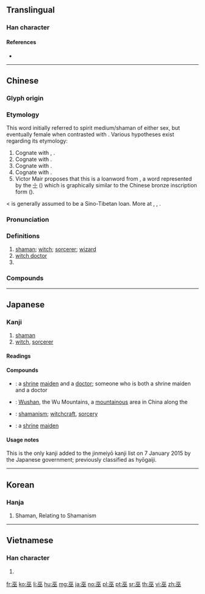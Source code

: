 ==Translingual==

===Han character===
{{Han char|rn=48|rad=工|as=04|sn=7|four=10108|canj=MOO|ids=⿻工从}}

====References====
* {{Han ref|kx=0325.190|dkj=08728|dj=0629.070|hdz=10412.080|uh=5DEB|ud=24043|bh=A7C5|bd=42949}}

----

==Chinese==
{{zh-forms}}

===Glyph origin===
{{Han etym}}

===Etymology===
This word initially referred to spirit medium/shaman of either sex, but eventually female when contrasted with {{och-l|覡|male shaman}}. Various hypotheses exist regarding its etymology:
# Cognate with {{cog|bo|འབའ་པོ||magician, sorcerer}}, {{m|bo|འབའ་མོ||sorcereress}}.
# Cognate with {{och-l|誣|to deceive}}.
# Cognate with {{och-l|舞|to dance}}.
# Cognate with {{och-l|母|female}}.
# Victor Mair proposes that this is a loanword from {{cog|peo|𐎶𐎦𐎢𐏁|tr=maguš}}, a word represented by the [[☩]] ({{w|cross potent}}) which is graphically similar to the Chinese bronze inscription form ({{zh-ref|Mair, 1990; Mair, 2012}}).

{{cog|th|หมอ||doctor}} < {{cog|tai-pro|*ʰmo:ᴬ||shaman}} is generally assumed to be a Sino-Tibetan loan. More at {{w|Wu (shaman)}}, {{w|Magi#In Chinese sources}}, {{m|en|magus}}.

===Pronunciation===
{{zh-pron
|m=wū
|c=mou4
|h=pfs=mù
|md=ŭ
|mn=bû
|w=3vu
|mc=y
|oc=y
|cat=n,pn
}}

===Definitions===
{{zh-hanzi}}

# [[shaman]]; [[witch]]; [[sorcerer]]; [[wizard]]
# [[witch doctor]]
# {{surname|lang=zh}}

===Compounds===
{{zh-der|巫術:shamanism; witchcraft; sorcery|巫師:sorcerer|巫醫:witch doctor|巫山:[[Wushan]]|巫婆:witch; [[sorceress]]|巫毒教:[[voodoo]]|小巫見大巫|大巫嫗|女巫|巫咸|巫山之夢|巫山之會|巫山洛浦|巫山雲雨|巫峰|巫峽|巫祝|巫蠱|巫蠱之獄|巫覡|祝巫|神巫|雲雨巫山}}

----

==Japanese==

===Kanji===
{{ja-kanji|grade=8|rs=工04}}

# [[shaman]]
# [[witch]], [[sorcerer]]

====Readings====
{{ja-readings
|goon=[[む]] (mu)
|kanon=[[ぶ]] (bu)
|kanyoon=[[ふ]] (fu)
|kun=[[みこ]] (miko), [[かんなぎ]] (kannagi)
}}

====Compounds====
{{der-top|Compounds}}
* {{ja-r|巫医|ふい}}: a [[shrine]] [[maiden]] and a [[doctor]]; someone who is both a shrine maiden and a doctor
* {{ja-r|巫山|^ふざん}}: [[Wushan]], the Wu Mountains, a [[mountainous]] area in China along the {{w|Wu Gorge}}
* {{ja-r|巫術|ふじゅつ}}: [[shamanism]]; [[witchcraft]], [[sorcery]]
* {{ja-r|巫女|みこ}}: a [[shrine]] [[maiden]]
{{der-bottom}}

====Usage notes====
This is the only kanji added to the jinmeiyō kanji list on 7 January 2015 by the Japanese government; previously classified as hyōgaiji.

----

==Korean==

===Hanja===
{{ko-hanja|hangeul=무|rv=mu|mr=mu}}

# Shaman, Relating to Shamanism

----

==Vietnamese==

===Han character===
{{vi-hantu|[[vu]]|rs=工04}}

# {{defn|lang=vi|sort=工04}}

[[fr:巫]]
[[ko:巫]]
[[li:巫]]
[[hu:巫]]
[[mg:巫]]
[[ja:巫]]
[[no:巫]]
[[pl:巫]]
[[pt:巫]]
[[sr:巫]]
[[th:巫]]
[[vi:巫]]
[[zh:巫]]